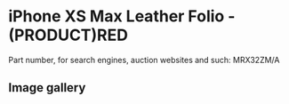 
# iPhone XS Max Leather Folio - (PRODUCT)RED

Part number, for search engines, auction websites and such: MRX32ZM/A

## Image gallery

<div style={{ width: "768px" }}>
  <GalleryComponent
    images={[
      {
        original: "/everysource/MRX32.png",
        thumbnail: "/everypreview/MRX32.png",
      },
      {
        original: "/everysource/MRX32_AV1_GOLD.png",
        thumbnail: "/everypreview/MRX32_AV1_GOLD.png",
      },
      {
        original: "/everysource/MRX32_AV1_SILVER.png",
        thumbnail: "/everypreview/MRX32_AV1_SILVER.png",
      },
      {
        original: "/everysource/MRX32_AV1_SPACE_GRAY.png",
        thumbnail: "/everypreview/MRX32_AV1_SPACE_GRAY.png",
      },
      {
        original: "/everysource/MRX32_AV2.png",
        thumbnail: "/everypreview/MRX32_AV2.png",
      }
    ]}
  />
</div>